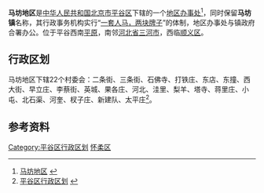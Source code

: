 {{中国乡级行政区
| 行政区全称 = 马坊地区
| 景观照片文件名 =
| 景观照片描述 =
| 汉语拼音 =
| 通用拼音 =
| 注音符號 =
| 其它标音类型1 =
| 其它标音1 =
| 其它标音类型2 =
| 其它标音2 =
| 其它语言类型1 =
| 其它语言地名1 =
| 其它语言类型2 =
| 其它语言地名2 =
| 上级行政区 = [[北京市|北京市]][[平谷区|平谷区]]
| 行政区类别 = [[镇|镇]]
| LowerDivisions =  22个村委会
| 行政区划代码 = 110117005
| 地理坐标 =
| 总面积 = 37.29平方千米
| 户籍人口 =1.93万
| 户籍人口年份 =
| 常住人口 = 
| 常住人口年份 =
| 人口密度 =
| 行政区划 = 
| 官方网站 =
| 政府驻地 = 
| 邮政编码 =101400
| 毗邻行政区 =
| 位置图文件名 =
| 位置图描述 =
}}
'''马坊地区'''是[[中华人民共和国|中华人民共和国]][[北京市|北京市]][[平谷区|平谷区]]下辖的一个[[地区办事处|地区办事处]]<ref>[http://www.chinaquhua.cn/beijing/ 马坊地区] {{webarchive|url=https://web.archive.org/web/20110810192804/http://www.chinaquhua.cn/beijing/ |date=2011-08-10 }}</ref>，同时保留'''马坊镇'''名称，其行政事务机构实行“[[一套人马，两块牌子|一套人马，两块牌子]]”的体制，地区办事处与镇政府合署办公。位于平谷西南[[平原|平原]]，南邻[[河北省|河北省]][[三河市|三河市]]，西临[[顺义区|顺义区]]。

==行政区划==
马坊地区下辖22个村委会：二条街、三条街、石佛寺、打铁庄、东店、东撞、西大街、早立庄、李蔡街、英城、果各庄、河北、洼里、梨羊、塔寺、蒋里庄、小屯、北石渠、河奎、杈子庄、新建队、太平庄<ref>[http://www.xzqh.org/html/2008/0617/408.html 平谷区行政区划] {{webarchive|url=https://web.archive.org/web/20120324224435/http://www.xzqh.org/html/2008/0617/408.html |date=2012-03-24 }}</ref>。

==参考资料==
{{reflist}}

{{北京小作品}}
{{平谷区行政区划}}

[[Category:平谷区行政区划|Category:平谷区行政区划]]
[[Category:北京市乡镇|怀柔区]]